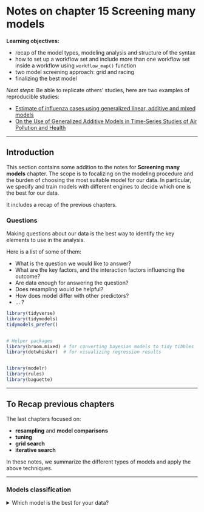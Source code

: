 # Notes on chapter 15 Screening many models {-}


**Learning objectives:**


- recap of the model types, modeling analysis and structure of the syntax
- how to set up a workflow set and include more than one workflow set inside a workflow using `workflow_map()` function
- two model screening approach: grid and racing
- finalizing the best model



*Next steps*: Be able to replicate others' studies, here are two examples of reproducible studies: 

- [Estimate of influenza cases using generalized linear, additive and mixed models](https://www.ncbi.nlm.nih.gov/pmc/articles/PMC4514424/)
- [On the Use of Generalized Additive Models in Time-Series Studies of Air Pollution and Health](https://academic.oup.com/aje/article/156/3/193/71628#541888)




------------------------

## Introduction


This section contains some addition to the notes for **Screening many models** chapter. The scope is to focalizing on the modeling procedure and the burden of choosing the most suitable model for our data. In particular, we specify and train models with different engines to decide which one is the best for our data.

It includes a recap of the previous chapters. 

### Questions

Making questions about our data is the best way to identify the key elements to use in the analysis.

Here is a list of some of them:

- What is the question we would like to answer? 
- What are the key factors, and the interaction factors influencing the outcome? 
- Are data enough for answering the question?
- Does resampling would be helpful?
- How does model differ with other predictors?
- ... ?



```r
library(tidyverse)
library(tidymodels)
tidymodels_prefer()


# Helper packages
library(broom.mixed) # for converting bayesian models to tidy tibbles
library(dotwhisker)  # for visualizing regression results


library(modelr)
library(rules)
library(baguette)
```

------------------

## To Recap previous chapters

The last chapters focused on:

- **resampling** and **model comparisons**
- **tuning**
- **grid search**
- **iterative search**

In these notes, we summarize the different types of models and apply the above techniques.

------------------

### Models classification
<details>

<summary>Which model is the best for your data?</summary>

![](images/modeling.png)


#### All models share two important characteristics: 

- summarize the data
- interpolate the data space

many models are manifolds, or high-d surfaces.

#### Types of models


Three are the most important categories in which models fall:

- **Descriptive models**: To have an idea of the trend of our data. The identification of the differences within data and assumptions are obtained with the application of *theoretical assumptions*, and the analysis of model residuals. 

An example is a **regression line** used to discover some trend in the data (scatterplot with smoothers i.e. "method: LOESS").

- **Inferential models**: To make hypothesis test. 
Specific hypothesis are tested with *probabilistic assumptions* ("statistically significant") and produce some type of probabilistic output.

Examples are **p-value**, **confidence interval**, or **posterior probability**.

- **Predictive models**: To produce predictions. 
The *structure of the prediction* is made to forecast trends for new data.

Examples are **estimations**, **measures of uncertainties**, **error forecastings**, and evaluation of the **prediction methods**. They are subdivided in:

- **mechanistic models**: made of differential equations used to derive a specific model equation, with data used to estimate the unknown parameters of this equation and to make predictions.
- **empirically driven models**: machine learning category models, defined by the structure of the prediction, and evaluated by testing the accuracy of the model on existing data ("K-nearest neighbor (KNN) model","5-nearest neighbor model")



In general a **linear regression model** might fall into any of these three classes of models.




What we want is[^1]: 

> "a simple and understandable picture of the relationship between the input variables and responses." (Breiman, L. 2001b)

[^1]: [source of quote: Statistical Modeling: The Two Cultures](https://projecteuclid.org/journals/statistical-science/volume-16/issue-3/Statistical-Modeling--The-Two-Cultures-with-comments-and-a/10.1214/ss/1009213726.full)

#### Supervised or Unsupervised?

Another classification of models is if they are **supervised** or **unsupervised**. 

- **Supervised**: models with an **outcome variable** with a characteristic **model mode** (Linear regression, neural networks, ...) and they are subdivided in
      
      - Regression
      - Classification

- **Unsupervised**: models made to understand relationships between variables, without an explicit relationship between predictors and an outcome. The models learn patterns, clusters, or other characteristics of the data but **lack an outcome** (Principal component analysis (PCA), clustering, and autoencoders, ...)





#### One more classification

One more classification to be taken into consideration when thinking about modeling some data is about:

- **The model family**: linear model or model-based clustering (i.e. neural networks)
- **The model form**: specified a-priori by the statistician, or chosen by a model-selection procedure, it specifies the variables
- **The fitted model**: optimizes some criterion for the given data, and it estimates for the parameters 

To find the “best” fitted model (i.e., the model with the highest criterion value) we need **multiple random starts**. And for doing it two are the tools to use:
 
- **the grand tour**, which is used to look at *many projections* of the data; (the grand tour can be used to identify multivariate outliers and clusters in the data)
- **linked brushing**, to look at *many sections* of the data with different colours (just like trellis plots: a sequence of graphs, each of which presents a different range of depths)


When a family of models is defined, we can generate a fitted model by finding the model in the family that is the closest to our data. 


What is a **fitted model** ?


> "A fitted model is just the closest model from a family of models"
> `r tufte::quote_footer('--- Max Kuhn and Julia Silge')`



It’s also useful to see what the model doesn’t capture, the so-called **residuals** which are left after subtracting the predictions from the data. 

The residuals are powerful because they allow us to use models to remove striking patterns so we can study the underneath trends, the error pattern and all that is hidden in the data that hasn't been captured by our model.

For example, to decide between a linear or non-linear model, we look at the pattern of the residuals. In general, if the residuals have a normal distribution, this means that we are dealing with a linear model.


#### Linear models and non linear models:

We are about to test **many models** on our data set, and we want to see how they behave whether we use linear or non linear models.

**Linear models** assume a relationship of the form:

      y = a_1 * x1 + a_2 * x2 + ... + a_n * xn

and assume that the residuals, the distances between the observed and predicted values, are generally normal distributed or have a normal distribution.


Types of Linear models:

- Generalized linear models - `stats::glm()`
- Generalized additive models - `mgcv::gam()`
- Penalized linear models - `glmnet::glmnet()`
- Robust linear models - `MASS::rlm()` 
- Trees - `rpart::rpart()`

**Non linear models** are models with a non-linear trend. 

There are some models that require predictors that have been centered and scaled:

- neural networks
- K-nearest neighbors
- support vector machines SVG

while others require a traditional response surface design model expansion (quadratic and two-way interactions).


------------------

### Data analysis process

<details>

<summary>What are the steps to data modeling analysis?</summary>

![](images/tidymodels.png)

The data analysis process is made of four steps:


1 - **Exploratory data analysis (EDA)**: it involves data tidying and a graphical visualization of the key variables, to identify possible outcome and predictors.

2 - **Feature engineering**: is the **preprocessing** part of the analysis, it includes data wrangling and formulation made with a `recipe()`.

3 - **Model tuning and selection**: this is the **processing** part of the analysis, with parameters settlement and model selection made with the `parsnip syntax`, which generates a parsnip model object.

4 - **Model evaluation**: This last step evaluates the results of the modeling, metrics and ranks, such as rmse, ROC curve and auc plots.



    The data need to be evaluated following the criterion of final objective.


------------------

### Preprocessing - Feature engineering

In this step of the modeling procedure we set the data and the formulation in line with the results of the exploratory analysis. 
Data visualization has given us the idea of what is the structure and evidenced some indication about the variation and correlation of our data.

#### Splits

<details>

<summary>What proportion of our data will be dedicated to be training the model and which to testing it?</summary>

![](images/splitting.png)




Data splitting is another very important part of the modeling, in general is done divide the data set in two sub-groups to use one for trying the model and the other for testing it on "new data", eventually for making prediction. Sometimes one more subdivision is allowed, mostly when we need to validate the model before testing it to new data. The sub-groups are:

- training set
- validation set
- test set

To split the data-set we use the `rsample::initial_split()` function. This is a *random* splitting procedure, the original data are subset into smaller sets to be tested with our models.

We can set the seeds to save the unique combination in case we want to replicate the same results.

    set.seed(555)
  
    data_split <- initial_split(data = <your_data>, 
                                prop = <some_prportion>,
                                strata = <variable>)
  
    train_data <- training(data_split)
    test_data  <- testing(data_split)
    
In general, this is done to reduce the dimensions of large data sets, and/or *to test* the model on a `train` set before testing it once again on a smaller sized data set named `test` set to make the prediction. 

The *proportion* argument of the function, establishes the percentage of data to be assigned to each set, while the *strata* argument is to specify in which way we want to stratify the sets. And this means that we specify that we want that each of the subsets need to be assembled with the same proportion of the stratifying variable.
    
In conclusion, the *training* set will be used to fit the model, while the *testing* set will be used to measure the model performance.     


#### Recipes

<details>

<summary>Designing your model with a Recipe[^2]?</summary>

![](images/recipe.png)

[^2]:[Preprocess your data with recipes](https://www.tidymodels.org/start/recipes/)

Now that we have some testing data to use, we specify how we would like to test these data. 

A **recipe** is the model formula to be applied to our data. 
 
      recipe()

The function allows us for some options such as:

    - step_<functions>()
    - update_role()

Recipes are alternative methods for creating design matrices. 

In general, the modelling functions in R use a standard conversion from formulas to functions:

      y ~ x  ---------------->     y = a_1 + a_2 * x
      
to see what `recipe()` does in practice, or to understand what is happening when applying the function to the formula, we can use the `model_matrix()` function and see what R actually does when apply a formula: [^3]


[^3]: [R4DS - Model](https://r4ds.had.co.nz/model-basics.html#formulas-and-model-families)

```r
df <- tibble::tribble(
  ~y, ~x1, ~x2,
  4, 2, 5,
  5, 1, 6
)
modelr::model_matrix(df, y ~ x1)
```

It extrapolates the **intercept** and the **slope** of the data. 

##### How to set a `recipe()`:

The `recipe()` set the formula, then the model will be settled with a `parsnip object` 

    recipe(general formula = ~ . , data = <your data>) %>%
    step_<functions>()


There are several types of `step_<functions>()` :

      ?step_novel     # assignments for Novel Factor Levels
      ?step_dummy     # convert nominal data to numeric
      ?step_zv        # remove variables that contain only a single value
      ?step_normalize # center and scale numeric data
      ?step_center    # center
      ?step_scale     # scale
      ?step_other
      ?step_interact  # create interaction variables
      ?step_ns
      ?step_poly      # create new columns using orthogonal polynomials


In addition to the *step_functions*,  a further function can be added to **update** the roles in the `recipe()`:

      update_role(data, predictor, new_role = "ID")

This is useful if we need to assess the formula with excluding some variables as to be predictors.


When a **recipe** is done and generally, if the original data have been split in *training* and *test* sets, the recipe is done on the training set and then **trained** with a different function the `prep()` function, which is useful also to have a look at the data, it releases the data set after having applied the recipe. 

- `prep()` trains the data in the `recipe()` and returns an updated recipe with the estimates, also it is used to tidy the result of the recipe.

One more important function is `bake()`, this is useful to recall the set before `prep()` and also to be able to apply the `fit()` command and so be able to fit the model it has to be *baked* first to being *fit*

- `bake()` is used to make prediction



In general, they are useful for looking at the results of the application of a `recipe()`.


-------------------

### Processing - Model tuning and selection

<details>

<summary>How to set a parsnip object?</summary>

![](images/model_nework_plot.png)

This is a list of the model names grouped by model engines and modes for selected models. We will test all of these models on our data sets to find the best one.


To process the data with a **parsnip** model object, we apply the **parsnip syntax** with a set of commands and to then `fit()` the model:

- Specify the type of model based on its mathematical structure
        <model_name>() 
- Specify the engine for fitting the model        
        set_engine("<model>")
- When required, declare the mode of the model        
        set_mode("<mode>") 
        

A **Parsnip model object**:

        <model_name>() %>%
              set_engine("<model>") %>%
              set_mode("<mode>") 

Also, the use of `translate()` function at the end of the object, helps understanding the structure of a model. 



#### Authomated Parsnip model objects

How to set up a **parsnip object** choosing model type and engine with automated commands:

      parsnip::parsnip_addin()

This command opens up the viewer pane with **"Write out model specifications"** dashboard for us to set the structure of desired models, as well as:

      usemodels::use_<function>

which allows us to use remind the structure of a model among those available in the package, and gives us some suggestions on how to set the model workflow. We use the function `use_<functions>` which includes 6 different type of models, to pull out the structure base. List of {usemodels} available models structure:

1. cubist
2. earth
3. glmnet  # general linear model 
4. kkn
5. ranger
6. xgboost


Once the type of model has been chosen among all the possibilities in a `parsnip` model object, a model type and an engine can be set. [^4] 
The next step is to accept the suggestions and set the model with other personal features, if needed.

[^4]: [find a parsnip object](https://www.tidymodels.org/find/parsnip/)  



#### Workflow (recipe & model)


The `workflow()` function is a wrapper of our model and recipe. 


    
    glmnet_workflow <- 
      workflow() %>% 
      add_recipe(glmnet_recipe) %>% 
      add_model(glmnet_spec) 





### Resampling and model comparisons

```r

library(DiagrammeR)

```


Figure \@ref(fig:diagram) Resampling produces two subsets of the training set.

```r

mermaid("
graph TB 
O[Resampling]---A(analysis set)
O[Resampling]---B(assessment set)
style O fill:#f96
style A fill:#bbf,stroke:#f66,stroke-width:2px,color:#fff,stroke-dasharray: 5 
style B fill:#bbf,stroke:#f66,stroke-width:2px,color:#fff,stroke-dasharray: 5 
",height = '100%', width = '100%'
)
```



<details>

<summary>Why using resampling?</summary>

![](images/resampling.png)





Resampling means replicating the original data into different combination, it can be with repetition or not.[^6]

[^6]:[General use cases](https://www.tmwr.org/resampling.html)

The resampling methods usually take the **training set** only and iteratively split it into two subsamples, they are somewhat analogous to training and test sets. 

The **analysis set** is to fit the model, while the **assessment set** is to evaluate the model.

> Why using resampling?

**Resampling methods are considered the best practice when comes to evaluating the modeling process**. 

In particular, the advises are:

- to do not use *test set* immediately; the application of the model to the test set for final verification without resamplign methods would lead to re-predicting the training set, and this is, in general, a bad idea for most models [(see article)](https://www.tmwr.org/resampling.html).  

> "many predictive models are capable of learning complex trends from the data"

- mind that re-predicting the *training set* will always result in an artificially optimistic estimate of performance or **overfitting**.


#### Resampling methods:

- **Cross-validation**: points are randomly assigned to roughly equal-sized folds. v-fold cross validation means v number of folds to be cross validated. The assessment sets that are mutually exclusive. 

    rsample_object <- vfold_cv(training_set, 
                          v= number of folds, 
                          strata = variable)
    
To retrieve the sets use these functions:

    rsplit_object_analysis <- analysis()
    rsplit_object_assessment <- assessment()
      
Other types of *cross validation* resampling methods are:

- **Repeated Cross-Validation**: depends on the size or other characteristics of the data. It creates R repetitions of V-fold cross-validation.

      rsample_object_with_rep <- vfold_cv(training_set, 
                                    v= number of folds, 
                                    strata = variable,
                                    repeats = 5)
      
- **Leave-One-Out Cross-Validation (LOO)**: it is better for small samples. The models are fit using n-1 rows, the remaining row is the single performance statistic, which is predicted using the other rows and then pooled

      loo_cv()

- **Monte Carlo Cross-Validation (MCCV)**: the proportion of the data is randomly selected each time, the assessment sets that are not mutually exclusive.

      mc_cv(training_set, prop = prop, times = times)


- **Validation Sets**: when the original pool of data is very large, it is done with a single iteration. 

      validation_split(training_data, prop = 3/4)

- **Bootstrapping**: "out-of-bag" sample. For approximating the sampling distribution of statistics and estimate model performance. It creates samples with replacement, each data point has a 63.2% chance of inclusion in the training set at least once, while the assessment set is made of the training set exclusions from the analysis set. It produces performance estimates with low variance.

      bootstraps(training_data, times = 5)


- **Rolling forecast origin resampling**: to estimate seasonal and other temporal trends. 

      time_slices <- rolling_origin(initial = 6 * 30, 
              assess = 30, 
              skip = 29, 
              cumulative = FALSE)
              
To retrieve it:

      map_dfr(time_slices$splits, ~   analysis(.x))

more readings:

- [article: cross-validation-essentials-in-r](http://www.sthda.com/english/articles/38-regression-model-validation/157-cross-validation-essentials-in-r/)
- [article: vfold_cv](https://rdrr.io/cran/rsample/man/vfold_cv.html)


##### Evaluate peformance with resampling

To evaluate the model, we use:

    fit_resample()
    

It can be applied to:

    model_spec %>% fit_resamples(formula,  resamples, ...)
    model_spec %>% fit_resamples(recipe,   resamples, ...)
    workflow   %>% fit_resamples(          resamples, ...)

Other arguments are:

- control

    `control_resamples(save_pred = TRUE, save_workflow = TRUE)`
    
- verbose
- extract
- save.pred
- summarize

And `collect_metrics()` to retrieve the metrics


##### Parallel processing with `{tune}` package

The models created with the resampling processes are independent of one another and so, **parallel**. 

To do computations faster, in the case of a single computer producing the modeling resamples, the parallel computations could be split across processors inside your computer. 

Parallel processing, applied to different processors, provide linear speed-ups, this means that, the computations are faster.

The number of possible “worker processes” in your computer, is determined by the **parallel package**. (found in `{foreach}` package inside `{tune}`)

To detect the number of physical cores, or the possible number of independent processes that can be simultaneously used inside your computer:

```r
parallel::detectCores(logical = FALSE)
#parallel::detectCores(logical = TRUE)
```


Then, to **set the parallel programming platform** on your computer for the first time, you can use `{doMC}`, it provides the needed mechanism to execute loops in parallel (only for mac).

```r
# install.packages("doMC")
library(doMC)
registerDoMC(cores = 2)
```

This instructs `fit_resamples()` to run half of the computations on each of two cores. 


To reset the computations to **sequential processing**:

    registerDoSEQ()


Alternatives and [more reading](https://www.jstatsoft.org/article/view/v031i01):

- `{doParallel} package which uses network sockets for all the other systems:

```r
# Create a cluster object and then register: 
cl <- parallel::makePSOCKcluster(2)
doParallel::registerDoParallel(cl)
```

Now run `fit_resamples()` and return your computer to its normal state:

      parallel::stopCluster(cl)


- `{future}` package and `do` prefix, it provides a framework for parallelism.



Once a modeling approach is chosen as the best option for our data set, the **next step is to fit again the whole training set** and estimate the model parameters with more data.


A method for retaining the models created with resampling or some of their components is to use:

    control_resamples(
                verbose = FALSE,
                allow_par = TRUE,
                extract = NULL,
                save_pred = FALSE,
                pkgs = NULL,
                save_workflow = FALSE,
                event_level = "first",
                parallel_over = NULL
              )
    
We will apply this inside the **workflow**.

Example Syntax:


    lm_wflow <-  
      workflow() %>% 
      add_recipe(<your_recipe>) %>% 
      add_model(linear_reg() %>% set_engine("lm")) 
    
    lm_fit <- lm_wflow %>% 
      fit(data = <your_train_data>)
    
Fit the resamples with a 10-fold cross-validation method:

    lm_res <- lm_wflow %>%  
      fit_resamples(resamples = vfold_cv(<your_train_data>, v = 10), 
                    control = control_resamples(extract = pull_workflow_fit(lm_fit) %>% tidy()))
    
    
Then, extract the results:

    lm_res$.extracts[[1]][[1]]

all of the results can be flattened and collected using:

    all_coef <- map_dfr(lm_res$.extracts, ~ .x[[1]][[1]])


`.extracts` pulls out the nested information.

##### Comparing models with resampling

To compare models with resampling we set up a `worlflow_set()` made of lists of **preprocessing steps** and **models** we would like to compare:

    preproc <- 
      list(basic = basic_rec, 
           interact = interaction_rec, 
           splines = spline_rec
      )
      
      
    workflow_set(preproc, list(lm = lm_model), cross = FALSE)
    

The result is a collection of resampled summary statistics (e.g. RMSE, accuracy, etc.) for each model.

We use `purrr::workflow_map()` to apply a formula to our `workflow_set()` objects, the results is:

    lm_models %>% 
      workflow_map("fit_resamples", 
      
                   # Options to `workflow_map()`: 
                   seed = <some_seeds>, 
                   verbose = TRUE, # to print the progress
                   
                   # Options to `fit_resamples()`: 
                   resamples = <your_data_folds>, 
                   control = keep_pred
                   
                   )
                   
    collect_metrics(lm_models) %>% filter(.metric == "rmse")
   
    autoplot(lm_models, metric = "rsq")
    
Then decide to add one more model:

    four_models <- 
      as_workflow_set(random_forest = rf_res) %>% 
       bind_rows(lm_models)

    autoplot(four_models, metric = "rsq")



    rsq_indiv_estimates <- 
      collect_metrics(four_models, summarize = FALSE) %>% 
      filter(.metric == "rsq") 
    
    rsq_wider <- 
      rsq_indiv_estimates %>% 
      select(wflow_id, .estimate, id) %>% 
      pivot_wider(id_cols = "id", names_from = "wflow_id", values_from = ".estimate")
    
    corrr::correlate(rsq_wider %>% select(-id), quiet = TRUE)
    
    
    
```r
rsq_indiv_estimates %>% 
  mutate(wflow_id = reorder(wflow_id, .estimate)) %>% 
  ggplot(aes(x = wflow_id, y = .estimate, group = id, col = id)) + 
  geom_line(alpha = .5, lwd = 1.25) + 
  theme(legend.position = "none") + 
  labs(x = NULL, y = expression(paste(R^2, "statistics")))
```


Finally, define a relevant practical effect size when comparing the results for a specific metric.

#### Hypothesis testing methods

Hypothesis tests and p-values are generated to statistically compare models.


> What’s a p-value?
> If this analysis were repeated a large number of times under the null hypothesis of no differences:
> “... a p-value is the probability under a specified statistical model that a statistical summary of the data would be equal to or more extreme than its observed value.” Wasserstein and Lazar (2016)



The **resample-effect** would be considered either as a: 

- block effect
- random effect

The **ANOVA** model is used to compare the variance of the models and we want to fit it with **random effects** using:

- linear mixed model
- Bayesian hierarchical model

    ANOVA(model1,model2)
  
This kind of comparison is not useful if we want to see the resample-to-resample effect.

To evalutate these differences we need to make a model of the differences, `difference = splines_lm - basic_lm` :
    
    lm(difference ~ 1, data = compare_lm)

or

    t.test(splines_lm, basic_lm, paired = TRUE)
    
This method is complicated if we have more than two model to make comparison with.


#### Bayesian method

Bayesian assumptions:

- **residuals**: independent and follow a Gaussian distribution with zero mean and constant standard deviation of σ
- **estimated regression parameters**: follow a multivariate Gaussian distribution, p-values and confidence intervals
- **prior distribution**: prior parameters distributions
- **posterior distributions**: the final distributions of the model parameters as combinations of the priors and the maximum likelihood estimates.

> To adapt our Bayesian ANOVA model so that the resamples are adequately modeled, we consider a random intercept model

The **{tidyposterior}** package which uses the **Stan software** for specifying and fitting the models via the **{rstanarm}** package, has functions to fit Bayesian models for the purpose of comparing resampled models.

    ?priors

For workflow sets:

    perf_mod()  makes between-workflow comparisons
    
`perf_mod()` determines an appropriate Bayesian model and fits it with the resampling statistics.

The estimation process is iterative such as in **chains** replications.
    
     rsq_anova <- 
              perf_mod(
                    four_models,
                    metric = "rsq",
                    prior_intercept = rstanarm::student_t(df = 1), # example
                    chains = 4,
                    iter = 5000, # how long to run the estimation in each chain
                    seed = 1102
        )


The **posterior of the difference in means** is computed by sampling from the individual posteriors and taking the differences with `contrast_models()` function:

      rqs_diff <- 
            contrast_models(rsq_anova,
                  list_1 = "splines_lm",
                  list_2 = "basic_lm",
                  seed = 1103)


See the results with:

      summary(rqs_diff) %>% 
          select(-starts_with("pract"))

While to see the probability of being practically significant, the **“ROPE estimate”** (for Region Of Practical Equivalence), use the `size` option:

      summary(rqs_diff, size = 0.02) %>% 
          select(contrast, starts_with("pract"))


This is the case when we want to establish the mgnitude of difference and we set it at a level of 2%. `pract_equiv` variable releases this value.
  
```r
autoplot(rsq_anova, type = "ROPE", size = 0.02)
```



To see the effect of resampling additional resamples were added using repeated cross-validation. 

> How did the posterior distribution change? 



- [bayesian](https://bayesian.org/what-is-bayesian-analysis/)
- [prior](https://towardsdatascience.com/introduction-to-bayesian-linear-regression-e66e60791ea7)

### Tuning parameters - Hyperparameters

<details>

<summary>What is tuning?</summary>

![](images/tuning.png)

What [**tuning**](https://www.tidymodels.org/start/tuning/) means?

The process of tuning involves the **estimation of the best values for the hyperparameters** obtained by training many models on resampled data sets and exploring how well all these models perform. 

Often found in *machine learning models* and for this reason depending on the previous models.


What is a [Hypeparameter](https://machinelearningmastery.com/difference-between-a-parameter-and-a-hyperparameter/)?

Hypeparameters are important parameters which cannot be directly estimated from the data, and they are refferred to as a tuning parameter because there is no analytical formula available to calculate an appropriate value.

Example of **hyperparameters**:

- the learning rate for training a neural network.
- the C and sigma hyperparameters for support vector machines.
- the k in k-nearest neighbors

to be more specific:

- **mtry**: number of predictors sampled at splits in a tree-based model
- **learn_rate**: learning rate in a boosted tree model 
- **degree of freedom** in a spline function
- **hidden units** to fit neural network classification models


It escludes:

- the **prior distribution** required for **Bayesian analysis**
- the number of trees in *Random forest models* which usually perform well under **default hyperparamenters**



There are different ways to **tuning**, one involves **customization** of specific parameters, another is to use the **`tune()`** function, which verify the range of the selected parameter and tags the parameters for optimization, it is a placeholder function.


> `tune()` will tag the parameter for optimization. 
It configure and process these parameters since they understand their characteristics (e.g. the range of possible values, etc.).
 
 

The parameters to tune are found in **two parameter arguments**

- **main arguments** (trees, min_n, mtry, ...)
- **engine-specific** (infrequently optimized inside the engine - i.e in ranger is regularization.factor, ...)

**Example**: 

    rand_forest(trees = 2000, min_n = 10) %>%                   
          set_engine("ranger", regularization.factor = 0.5)


In general, [exploring models](https://www.tidymodels.org/find/parsnip/) diversity, tuning parameters are found in: 

1- **model title**: **boosting** such as the number of iterations of a series of base models

2- **model type** and **mode**: The number of hidden units (linear combinations of the predictors) and the type of activation function (a nonlinear function) are important structural tuning parameters

3- **model engine**: such as neural networks to estimate the model parameters


So, **What to tune?**

- the threshold 
- the number of degrees of freedom 
- the number of data points 
- the penalty

**Where to tune?**

- The tuning technique can be used inside the **`recipe()`** and so in the preprocessing part, in particular this is done for:

- **principal component analysis**, or partial least squares
- **imputation methods** that estimate missing predictors such as k-nearest neighbors, the number of neighbors can be tuned.


- The tuning technique can be used inside the **model**:

      mlp(hidden_units = tune()) %>% 
              set_engine("keras")


The procedure of tuning includes the interaction with **{dials}** package. 

Once set the `tune()` function, to enumerate the tuning parameters for an object, use:

      dials::parameters()
      
it tells you about the parameters that are to be tuned and highlights issues in case of any further data modification needed.

It contains all the **hyperparameters** as functions:

- hidden_units()
- threshold()
- spline_degree()
- regularization_factor()
- penalty()
- epochs()
- ...


It allows for other functions to update the parameters as needed. 
With `pull_dials_object()` the parameter can be extracted and updated with `parameters()` and `update()` functions.

      parameters(ames_rec) %>% 
        update(threshold = threshold(c(0.8, 1.0)))

check for the objects to have [+] in their summary, otherwise a value of [?] requires more customization.

Then use `finalize()` to set the customization.

 
#### Strategies for parameters optimization:

- pre-define a set of parameter (**grid search**) - how many parameter combinations to evaluate?
- decide for which parameter to choose based on results (**iterative search**), any **nonlinear optimization method** is appropriate
- hybrid, after an initial grid search, apply a sequential optimization starting from the best grid combination

 
More about **optimization methods for tuning**:

> A metric measures the magnitude of any element in the set by evaluating the distance between that element and zero (Thomas and Uminsky)

> Different metrics, as well as general KPIs (key performance indicators), might lead to different decisions about the choice of tuning parameter values.


**Warning**: important is to mind modulating the model complexity, in particular

- adding degrees of freedom in a spline function increases the intricacy of the prediction equation, it might lead to over-interpretation
- increasing the number of hidden units, it might lead to overfitting.
- simply repredicting the training set is a poor approach to model evaluation, the pattern does not repeat in the test set
- rather than using the test set, some form of resampling is required.



 
### Grid

<details>

<summary>What about Grids?</summary>

![](images/grid.png)


[credits](https://r-spatial.github.io/stars/reference/st_warp.html)

**How to optimize the parameters?** 

Once we know what to optimize, we can apply the **Grid search**[^7], which is  a way to search for the best parameters representing our data. It specify the possible values of the parameters a priori.

[^7]:[Grid search](https://www.tmwr.org/grid-search.html)

`tune_grid() function is the primary function for conducting grid search. Its functionality is very similar to `fit_resamples()`



**Types of grids**:

1. **regular grid** (combinations of separate sets of parameter values)

It can be used:

      tidyr::crossing()

`crossing()` is a wrapper around `expand_grid()` that de-duplicates and sorts its inputs. It creates a regular grid with inside the hyperparameters customization.

For example for a mlp model:

      crossing(
        hidden_units = 1:3,
        penalty = c(0.0, 0.1),
        epochs = c(100, 200)

or:

      dials::grid_regular(<model>, levels = <level>)

the `level`argument set the number of levels per parameter

      grid_regular(levels = c(hidden_units = 3, 
                              penalty = 2, 
                              epochs = 2)



2. **non-regular grid** (parameter combinations are from a larger set of points). It involves random allocation inside a grid

one way is to use:

      parameters(<model>) %>%
          grid_random(size = <some_size>)

**warning!** in small-to-medium grids, random values can result in overlapping parameter combinations

or forllowing the **space-filling designs** with configurations such as:

- Latin hypercubes `grid_latin_hypercube()`
- maximum entropy designs (represent the maximum level of avg information, through spatial data distribution and actual error estimation in a logistic regression model)
- maximum projection designs
- ...

      parameters(<model>) %>%
          grid_latin_hypercube(size = <size>, original = T/F)



**Example of using `grid_regular()`**: 

call the `tune_grid()`function in a `workflow`. 
The workflow has been updated with parameters customization and the `grid` argument contains this modification.

Let's say that we do `vfold_cv` as resampling method, and have  

          resample <- vfold_cv(<your_data>)
          workflow <- workflow() %>% add_model(<your_model>) %>% add_recipe(<your_recipe>)
          parameters <- workflow %>% prameters()%>% update(<some_hyperparameters>)
          grid <- parameters %>% grid_regular(levels = <some_level>)
          metric <- metric_set(<some_metric>)

1. the grid argument contains the `grid_regular()` 

           tune <- workflow %>%
                      tune_grid(
                          resample,
                          grid = grid,
                          metrics = metric
                        )
          
          autoplot(tune)
          
          show_best(tune) 
          

2. or call the `grid` argument with a fixed number of grids  and param_info`
              
              tune_grid(
                resample,
                grid = <some_numbers>,
                param_info = parameters,
                metrics = metric
                )


Then finally **finalize** the model chosing the best one:

      select_best(tune, metric = metric)



#### Finalizing the model

Next step is to evaluate how well it does on the test set.
The procedure is to:

- set a `tibble()` with new parameters values
- use the select_best()` function or other `select_*` functions

Then **finalize** and **fit**:

      finalize_workflow()

or:

      finalize_recipe()

and then use `fit()` to finally fit it into the entire **training set** that can be used to make future predictions on new data, or **test data**.



#### How to perform a grid search?


> Instead of trying lots of random models, we could be more systematic and generate an evenly spaced grid of points (this is called a grid search).

> `r tufte::quote_footer('--- Hadley Wickham, Dianne Cook and Heike Hofmann')`

Quote from the article [^8] where the authors summarize the fundamental understanding about how a model summarizes data.

[^8]: http://vita.had.co.nz/papers/model-vis.html, https://r4ds.had.co.nz/model-basics.html



#### Tools for grid searching:

1. **Submodel optimization**: reduces time computing the grid search

- **Partial least squares (PLS)**, supervised version of principal component analysis (PCA), creates components that maximize the variation in the predictor, but simultaneously tries to maximize the correlation between these predictors and the outcome.
*Tuning parameter*: the number of PLS components to retain ranges between [1,50] but with `num_comp` many more can be used so that a single fit can be used to evaluate many submodels.

- **Boosting models** make predictions across multiple values for the number of boosting iterations.

- **Regularization methods**, such as the glmnet model, can make simultaneous predictions across the amount of regularization used to fit the model.

- **Multivariate adaptive regression splines (MARS)** adds a set of nonlinear features to linear regression models
*Tuning parameter*: number of terms to retain.

**Example** with boosted C5.0:

This is the model with tuning

    c5_spec <- 
      boost_tree(trees = tune()) %>% 
      set_engine("C5.0") %>% 
      set_mode("classification")

This is the sub-optimization, specifying the number of `trees` in `tune_grid()`, `grid` argument

    set.seed(2)
    c5_spec %>%
      tune_grid(
        class ~ .,
        resamples = cell_folds,
        grid = data.frame(trees = 1:100),
        metrics = roc_res
      )

2. **Parallel processing**: method for decreasing execution time when resampling models, when the preprocessing method is expensive

      tune_*(
          parallel_over("resamples"/"everything")
      )

3. **Benchmarking boosted trees**:

An example is to use three recipes with "none", "light", and "expensive",comutations on parallel_over = "resamples" and "everything", to show different time computing 

Ways of preprocessing:

- preprocess the data prior to modeling 

    data %>% some_dplyr_techniques

- preprocessing via a recipe 

    recipe(fromula, data) %>% step_*()
    
- add an additional step to a recipe 

    recipe(fromula, data) %>% 
        step_*() %>%
        step_*()



4. **Racing methods**


### Iterative search methods:


- [simulated-annealing](https://bookdown.org/max/FES/simulated-annealing.html) for the purpose of feature selection. The goal in this case is to find the strongest (or most predictive) set of features for predicting the response.


---------------

## Grid and Racing methods: What are the differences?

using the ingredients as predictors

How can workflow sets make the large scale testing of models easier?

--------------

## Finalizing with screening many models

<details>

<summary>What is the best model?</summary>

![](images/prediction.png)


------------------------

## Examples


### 1 - urchins data from tidymodels.org 

This dataset contains the values for *food_regime*, *initial_volume* and the *width* as a result of the food consumption. What we want is the predict the *width* (**outcome**) using the other two variables (**predictors**).

Data source: [urchins](https://www.flutterbys.com.au/stats/tut/tut7.5a.html)



### 2 Example 

[source](https://www.r-bloggers.com/2021/08/text-mining-star-trek-dialogue-and-classifying-characters-using-machine-learning/)



###  3 - concrete example 

[compare models](https://www.tmwr.org/compare.html)

source("concrete_example.R")


-----------

## Resources

The resources for this chapter are: 

- The book: [Tidymodels](https://www.tmwr.org/)
- Build a model: [article](https://www.tidymodels.org/start/models/)
- R4DS book: [R4DS](https://r4ds.had.co.nz/many-models.html)
- Find a model: [parnsip model object](https://www.tidymodels.org/find/parsnip/)
- [An Introduction to Statistical
Learning](https://web.stanford.edu/~hastie/ISLRv2_website.pdf)
- [The Elements of
Statistical Learning](https://web.stanford.edu/~hastie/Papers/ESLII.pdf)

---------------


